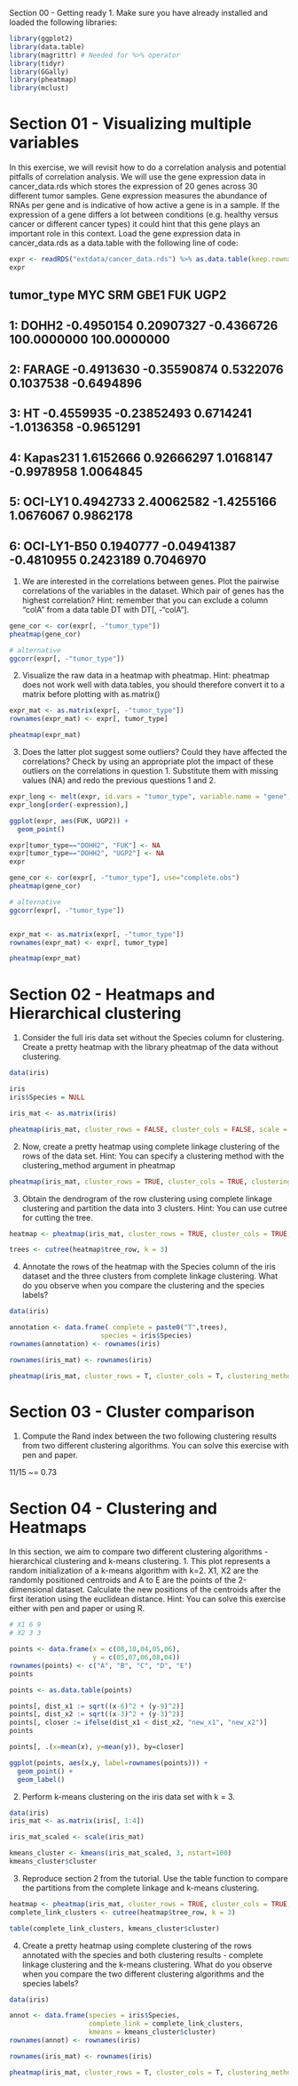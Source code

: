 Section 00 - Getting ready
1. Make sure you have already installed and loaded the following libraries:
```r
library(ggplot2)
library(data.table)
library(magrittr) # Needed for %>% operator
library(tidyr)
library(GGally)
library(pheatmap)
library(mclust)
```


# Section 01 - Visualizing multiple variables
In this exercise, we will revisit how to do a correlation analysis and potential pitfalls of correlation analysis.
We will use the gene expression data in cancer_data.rds which stores the expression of 20 genes across 30
different tumor samples. Gene expression measures the abundance of RNAs per gene and is indicative of how
active a gene is in a sample. If the expression of a gene differs a lot between conditions (e.g. healthy versus
cancer or different cancer types) it could hint that this gene plays an important role in this context.
Load the gene expression data in cancer_data.rds as a data.table with the following line of code:
```r
expr <- readRDS("extdata/cancer_data.rds") %>% as.data.table(keep.rownames="tumor_type")
expr
```
## tumor_type MYC SRM GBE1 FUK UGP2
## 1: DOHH2 -0.4950154 0.20907327 -0.4366726 100.0000000 100.0000000
## 2: FARAGE -0.4913630 -0.35590874 0.5322076 0.1037538 -0.6494896
## 3: HT -0.4559935 -0.23852493 0.6714241 -1.0136358 -0.9651291
## 4: Kapas231 1.6152666 0.92666297 1.0168147 -0.9978958 1.0064845
## 5: OCI-LY1 0.4942733 2.40062582 -1.4255166 1.0676067 0.9862178
## 6: OCI-LY1-B50 0.1940777 -0.04941387 -0.4810955 0.2423189 0.7046970

1. We are interested in the correlations between genes. Plot the pairwise correlations of the variables in the
dataset. Which pair of genes has the highest correlation? Hint: remember that you can exclude a column
"colA" from a data table DT with DT[, -"colA"].
```r
gene_cor <- cor(expr[, -"tumor_type"])
pheatmap(gene_cor)

# alternative
ggcorr(expr[, -"tumor_type"]) 
```

2. Visualize the raw data in a heatmap with pheatmap. Hint: pheatmap does not work well with data.tables,
you should therefore convert it to a matrix before plotting with as.matrix()
```r
expr_mat <- as.matrix(expr[, -"tumor_type"])
rownames(expr_mat) <- expr[, tumor_type]

pheatmap(expr_mat)
```

3. Does the latter plot suggest some outliers? Could they have affected the correlations? Check by using an
appropriate plot the impact of these outliers on the correlations in question 1. Substitute them with missing
values (NA) and redo the previous questions 1 and 2.
```r
expr_long <- melt(expr, id.vars = "tumor_type", variable.name = "gene", value.name = "expression")
expr_long[order(-expression),]

ggplot(expr, aes(FUK, UGP2)) +
  geom_point()

expr[tumor_type=="DOHH2", "FUK"] <- NA
expr[tumor_type=="DOHH2", "UGP2"] <- NA
expr
```

```r
gene_cor <- cor(expr[, -"tumor_type"], use="complete.obs")
pheatmap(gene_cor)

# alternative
ggcorr(expr[, -"tumor_type"]) 


expr_mat <- as.matrix(expr[, -"tumor_type"])
rownames(expr_mat) <- expr[, tumor_type]

pheatmap(expr_mat)
```

# Section 02 - Heatmaps and Hierarchical clustering
1. Consider the full iris data set without the Species column for clustering. Create a pretty heatmap with
the library pheatmap of the data without clustering.
```r
data(iris)

iris
iris$Species = NULL

iris_mat <- as.matrix(iris)

pheatmap(iris_mat, cluster_rows = FALSE, cluster_cols = FALSE, scale = "column", labels_row = 0)
```

2. Now, create a pretty heatmap using complete linkage clustering of the rows of the data set. Hint: You
can specify a clustering method with the clustering_method argument in pheatmap
```r
pheatmap(iris_mat, cluster_rows = TRUE, cluster_cols = TRUE, clustering_method = "complete", scale = "column")
```

3. Obtain the dendrogram of the row clustering using complete linkage clustering and partition the data
into 3 clusters. Hint: You can use cutree for cutting the tree.
```r
heatmap <- pheatmap(iris_mat, cluster_rows = TRUE, cluster_cols = TRUE, clustering_method = "complete", scale = "column")

trees <- cutree(heatmap$tree_row, k = 3)
```

4. Annotate the rows of the heatmap with the Species column of the iris dataset and the three clusters
from complete linkage clustering. What do you observe when you compare the clustering and the species
labels?
```r
data(iris)

annotation <- data.frame( complete = paste0("T",trees),
                       species = iris$Species)
rownames(annotation) <- rownames(iris)

rownames(iris_mat) <- rownames(iris)

pheatmap(iris_mat, cluster_rows = T, cluster_cols = T, clustering_method = "complete", scale = "column", annotation_row = annotation, show_rownames = F)
```

# Section 03 - Cluster comparison
1. Compute the Rand index between the two following clustering results from two different clustering
algorithms. You can solve this exercise with pen and paper.

11/15 ~= 0.73

# Section 04 - Clustering and Heatmaps
In this section, we aim to compare two different clustering algorithms - hierarchical clustering and k-means
clustering.
1. This plot represents a random initialization of a k-means algorithm with k=2. X1, X2 are the randomly
positioned centroids and A to E are the points of the 2-dimensional dataset. Calculate the new positions
of the centroids after the first iteration using the euclidean distance. Hint: You can solve this exercise
either with pen and paper or using R.
```r
# X1 6 9
# X2 3 3

points <- data.frame(x = c(08,10,04,05,06),
                     y = c(05,07,06,08,04))
rownames(points) <- c("A", "B", "C", "D", "E")
points

points <- as.data.table(points)

points[, dist_x1 := sqrt((x-6)^2 + (y-9)^2)]
points[, dist_x2 := sqrt((x-3)^2 + (y-3)^2)]
points[, closer := ifelse(dist_x1 < dist_x2, "new_x1", "new_x2")]
points

points[, .(x=mean(x), y=mean(y)), by=closer]

ggplot(points, aes(x,y, label=rownames(points))) + 
  geom_point() +
  geom_label()

```


2. Perform k-means clustering on the iris data set with k = 3.
```r
data(iris)
iris_mat <- as.matrix(iris[, 1:4])

iris_mat_scaled <- scale(iris_mat)

kmeans_cluster <- kmeans(iris_mat_scaled, 3, nstart=100) 
kmeans_cluster$cluster
```

3. Reproduce section 2 from the tutorial. Use the table function to compare the partitions from the complete
linkage and k-means clustering.
```r
heatmap <- pheatmap(iris_mat, cluster_rows = TRUE, cluster_cols = TRUE, clustering_method = "complete", scale = "column")
complete_link_clusters <- cutree(heatmap$tree_row, k = 3)

table(complete_link_clusters, kmeans_cluster$cluster)
```

4. Create a pretty heatmap using complete clustering of the rows annotated with the species and both
clustering results - complete linkage clustering and the k-means clustering. What do you observe when you
compare the two different clustering algorithms and the species labels?
```r
data(iris)

annot <- data.frame(species = iris$Species,
                    complete_link = complete_link_clusters,
                    kmeans = kmeans_cluster$cluster)
rownames(annot) <- rownames(iris)

rownames(iris_mat) <- rownames(iris)

pheatmap(iris_mat, cluster_rows = T, cluster_cols = T, clustering_method = "complete", scale = "column", annotation_row = annot, show_rownames = F)
```









